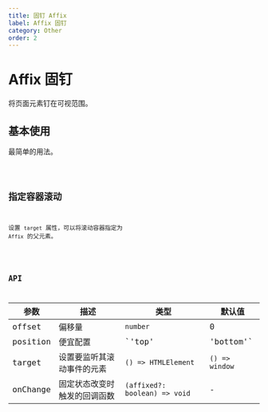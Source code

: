 ```yaml
---
title: 固钉 Affix
label: Affix 固钉
category: Other
order: 2
---
```


# Affix 固钉

将页面元素钉在可视范围。

## 基本使用

最简单的用法。

<code src="~demos/affix/basic.tsx" />

## 指定容器滚动

设置 `target` 属性，可以将滚动容器指定为 `Affix` 的父元素。

<code src="~demos/affix/target.tsx" />


## API

| 参数       | 描述              | 类型                            | 默认值            |
|----------|-----------------|-------------------------------|----------------|
| offset   | 偏移量             | `number`                      | 0              |
| position | 便宜配置            | `'top'                        | 'bottom'`      | 'top'           |
| target   | 设置要监听其滚动事件的元素   | `() => HTMLElement`           | `() => window` |
| onChange | 固定状态改变时触发的回调函数	 | `(affixed?: boolean) => void` | -              |



